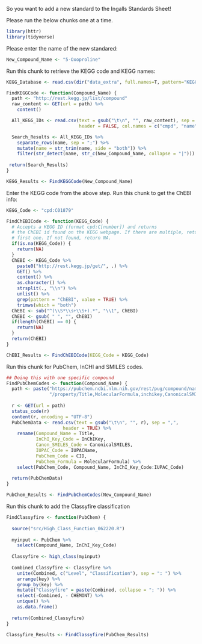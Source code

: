 So you want to add a new standard to the Ingalls Standards Sheet!

Please run the below chunks one at a time.


```r
library(httr) 
library(tidyverse)
```

Please enter the name of the new standared:
```r
New_Compound_Name <- "5-Oxoproline"
```

Run this chunk to retrieve the KEGG code and KEGG names:
```r
KEGG_Database <- read.csv(dir("data_extra", full.names=T, pattern="KEGG_Download"))

FindKEGGCode <- function(Compound_Name) {
  path <- "http://rest.kegg.jp/list/compound"
  raw_content <- GET(url = path) %>%
    content()

  All_KEGG_IDs <- read.csv(text = gsub("\t\n", "", raw_content), sep = "\t",
                           header = FALSE, col.names = c("cmpd", "name"))

  Search_Results <- All_KEGG_IDs %>%
    separate_rows(name, sep = ";") %>%
    mutate(name = str_trim(name, side = "both")) %>%
    filter(str_detect(name, str_c(New_Compound_Name, collapse = "|"))) 
  
 return(Search_Results) 
}

KEGG_Results <- FindKEGGCode(New_Compound_Name)
```

Enter the KEGG code from the above step.
Run this chunk to get the ChEBI info:
```r

KEGG_Code <- "cpd:C01879"

FindChEBICode <- function(KEGG_Code) {
  # Accepts a KEGG ID (format cpd:C[number]) and returns
  # the ChEBI id found on the KEGG webpage. If there are multiple, return the
  # first one. If not found, return NA.
  if(is.na(KEGG_Code)) {
    return(NA)
  }
  ChEBI <- KEGG_Code %>%
    paste0("http://rest.kegg.jp/get/", .) %>%
    GET() %>%
    content() %>%
    as.character() %>%
    strsplit(., "\\n") %>%
    unlist() %>%
    grep(pattern = "ChEBI", value = TRUE) %>%
    trimws(which = "both")
  ChEBI <- sub("^(\\S*\\s+\\S+).*", "\\1", ChEBI)
  ChEBI <- gsub( " ", "", ChEBI)
  if(length(ChEBI) == 0) {
    return(NA)
  }
  return(ChEBI)
}

ChEBI_Results <- FindChEBICode(KEGG_Code = KEGG_Code)

```

Run this chunk for PubChem, InCHI and SMILES codes.
```r

## Doing this with one specific compound
FindPubChemCodes <- function(Compound_Name) {
  path <- paste("https://pubchem.ncbi.nlm.nih.gov/rest/pug/compound/name/", New_Compound_Name,
                "/property/Title,MolecularFormula,inchikey,CanonicalSMILES,IUPACName/CSV", sep = "")
  
  r <- GET(url = path)
  status_code(r)
  content(r, encoding = "UTF-8")
  PubChemData <- read.csv(text = gsub("\t\n", "", r), sep = ",",
                     header = TRUE) %>%
    rename(Compound_Name = Title,
           InChI_Key_Code = InChIKey,
           Canon_SMILES_Code = CanonicalSMILES,
           IUPAC_Code = IUPACName,
           PubChem_Code = CID,
           PubChem_Formula = MolecularFormula) %>%
    select(PubChem_Code, Compound_Name, InChI_Key_Code:IUPAC_Code)
  
  return(PubChemData)
}

PubChem_Results <- FindPubChemCodes(New_Compound_Name)

```

Run this chunk to add the Classyfire classification
```r

FindClassyfire <- function(PubChem) {
  
  source("src/High_Class_Function_062220.R")
  
  myinput <- PubChem %>%
    select(Compound_Name, InChI_Key_Code)
  
  Classyfire <- high_class(myinput)
  
  Combined_Classyfire <- Classyfire %>%
    unite(Combined, c("Level", "Classification"), sep = ": ") %>%
    arrange(key) %>%
    group_by(key) %>%
    mutate("Classyfire" = paste(Combined, collapse = "; ")) %>%
    select(-Combined, - CHEMONT) %>%
    unique() %>%
    as.data.frame()
  
  return(Combined_Classyfire)
}

Classyfire_Results <- FindClassyfire(PubChem_Results)
```

